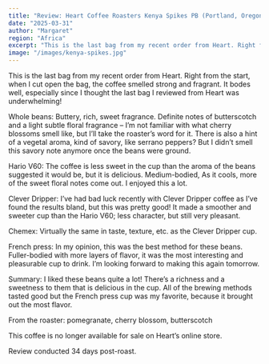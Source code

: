 ```yaml
---
title: "Review: Heart Coffee Roasters Kenya Spikes PB (Portland, Oregon)"
date: "2025-03-31"
author: "Margaret"
region: "Africa"
excerpt: "This is the last bag from my recent order from Heart. Right from the start, when I cut open the bag, the coffee smelled strong and fragrant..."
image: "/images/kenya-spikes.jpg"
---
```

This is the last bag from my recent order from Heart. Right from the start, when I cut open the bag, the coffee smelled strong and fragrant. It bodes well, especially since I thought the last bag I reviewed from Heart was underwhelming!

Whole beans: Buttery, rich, sweet fragrance. Definite notes of butterscotch and a light subtle floral fragrance – I’m not familiar with what cherry blossoms smell like, but I’ll take the roaster’s word for it. There is also a hint of a vegetal aroma, kind of savory, like serrano peppers? But I didn’t smell this savory note anymore once the beans were ground.

Hario V60: The coffee is less sweet in the cup than the aroma of the beans suggested it would be, but it is delicious. Medium-bodied, As it cools, more of the sweet floral notes come out. I enjoyed this a lot.

Clever Dripper: I’ve had bad luck recently with Clever Dripper coffee as I’ve found the results bland, but this was pretty good! It made a smoother and sweeter cup than the Hario V60; less character, but still very pleasant.

Chemex: Virtually the same in taste, texture, etc. as the Clever Dripper cup.

French press: In my opinion, this was the best method for these beans. Fuller-bodied with more layers of flavor, it was the most interesting and pleasurable cup to drink. I’m looking forward to making this again tomorrow.

Summary: I liked these beans quite a lot! There’s a richness and a sweetness to them that is delicious in the cup. All of the brewing methods tasted good but the French press cup was my favorite, because it brought out the most flavor.

From the roaster: pomegranate, cherry blossom, butterscotch

This coffee is no longer available for sale on Heart’s online store.

Review conducted 34 days post-roast.
